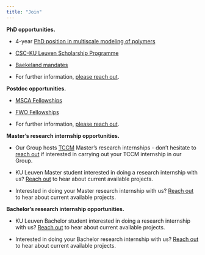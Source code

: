 ```yaml
---
title: "Join"
---
```


**PhD opportunities.**

- 4-year [PhD position in multiscale modeling of polymers](https://academicpositions.com/ad/ku-leuven/2025/phd-position-in-multiscale-modeling-of-polymers/231118)

- [CSC-KU Leuven Scholarship Programme](https://set.kuleuven.be/phd/applicants/csc)

- [Baekeland mandates](https://www.vlaio.be/en/subsidies/baekeland-mandates)

- <p>For further information, <a href="mailto:riccardo.alessandri@kuleuven.be">please reach out</a>.</p>


**Postdoc opportunities.**

- [MSCA Fellowships](https://marie-sklodowska-curie-actions.ec.europa.eu/actions/postdoctoral-fellowships)

- [FWO Fellowships](https://www.fwo.be/en/support-programmes/postdoctoral-fellowships/)

- <p>For further information, <a href="mailto:riccardo.alessandri@kuleuven.be">please reach out</a>.</p>


**Master's research internship opportunities.**

- Our Group hosts [TCCM](https://www.emtccm.org) Master's research internships - don't hesitate to <a href="mailto:riccardo.alessandri@kuleuven.be">reach out</a> if interested in carrying out your TCCM internship in our Group.

- KU Leuven Master student interested in doing a research internship with us? <a href="mailto:riccardo.alessandri@kuleuven.be">Reach out</a> to hear about current available projects.

- Interested in doing your Master research internship with us? <a href="mailto:riccardo.alessandri@kuleuven.be">Reach out</a> to hear about current available projects.


**Bachelor's research internship opportunities.**

- KU Leuven Bachelor student interested in doing a research internship with us? <a href="mailto:riccardo.alessandri@kuleuven.be">Reach out</a> to hear about current available projects.

- Interested in doing your Bachelor research internship with us? <a href="mailto:riccardo.alessandri@kuleuven.be">Reach out</a> to hear about current available projects.